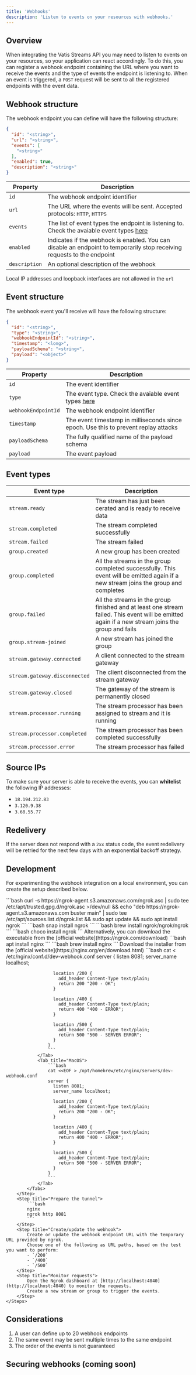 ```yaml
---
title: 'Webhooks'
description: 'Listen to events on your resources with webhooks.'
---
```


## Overview
When integrating the Vatis Streams API you may need to listen to events on your resources, so your application can react accordingly.
To do this, you can register a webhook endpoint containing the URL where you want to receive the events and the type of events the endpoint is listening to.
When an event is triggered, a `POST` request will be sent to all the registered endpoints with the event data.

## Webhook structure

The webhook endpoint you can define will have the following structure:
```json
{
  "id": "<string>",
  "url": "<string>",
  "events": [
    "<string>"
  ],
  "enabled": true,
  "description": "<string>"
}
```

| Property      | Description                                                                                                             |
|---------------|-------------------------------------------------------------------------------------------------------------------------|
| `id`          | The webhook endpoint identifier                                                                                         |
| `url`         | The URL where the events will be sent. Accepted protocols: `HTTP`, `HTTPS`                                              |
| `events`      | The list of event types the endpoint is listening to. Check the avaiable event types [here](#event-types)               |
| `enabled`     | Indicates if the webhook is enabled. You can disable an endpoint to temporarily stop receiving requests to the endpoint |
| `description` | An optional description of the webhook                                                                                  |

<Warning>Local IP addresses and loopback interfaces are not allowed in the `url`</Warning>

## Event structure

The webhook event you'll receive will have the following structure:
```json
{
  "id": "<string>",
  "type": "<string>",
  "webhookEndpointId": "<string>",
  "timestamp": "<long>",
  "payloadSchema": "<string>",
  "payload": "<object>"
}
```

| Property            | Description                                                                         |
|---------------------|-------------------------------------------------------------------------------------|
| `id`                | The event identifier                                                                |
| `type`              | The event type. Check the avaiable event types [here](#event-types)                 |
| `webhookEndpointId` | The webhook endpoint identifier                                                     |
| `timestamp`         | The event timestamp in milliseconds since epoch. Use this to prevent replay attacks |
| `payloadSchema`     | The fully qualified name of the payload schema                                      |
| `payload`           | The event payload                                                                   |

## Event types

| Event type                    | Description                                                                                                                                      |
|-------------------------------|--------------------------------------------------------------------------------------------------------------------------------------------------|
| `stream.ready`                | The stream has just been cerated and is ready to receive data                                                                                    |
| `stream.completed`            | The stream completed successfully                                                                                                                |
| `stream.failed`               | The stream failed                                                                                                                                |
| `group.created`               | A new group has been created                                                                                                                     |
| `group.completed`             | All the streams in the group completed successfully. This event will be emitted again if a new stream joins the group and completes              |
| `group.failed`                | All the streams in the group finished and at least one stream failed. This event will be emitted again if a new stream joins the group and fails |
| `group.stream-joined`         | A new stream has joined the group                                                                                                                |
| `stream.gateway.connected`    | A client connected to the stream gateway                                                                                                         |
| `stream.gateway.disconnected` | The client disconnected from the stream gateway                                                                                                  |
| `stream.gateway.closed`       | The gateway of the stream is permanently closed                                                                                                  |
| `stream.processor.running`    | The stream processor has been assigned to stream and it is running                                                                               |
| `stream.processor.completed`  | The stream processor has been completed successfully                                                                                             |
| `stream.processor.error`      | The stream processor has failed                                                                                                                  |

## Source IPs

To make sure your server is able to receive the events, you can **whitelist** the following IP addresses:
- `18.194.212.83`
- `3.120.9.38`
- `3.68.55.77`

## Redelivery

If the server does not respond with a `2xx` status code, the event redelivery will be retried for the next few days with an exponential backoff strategy.

## Development

For experimenting the webhook integration on a local environment, you can create the setup described below.

<Accordion title="Setup steps">
    <Steps>
        <Step title="Install ngrok">
            <Tabs>
                <Tab title='Linux (Apt)'>
                    ```bash
                     curl -s https://ngrok-agent.s3.amazonaws.com/ngrok.asc | sudo tee /etc/apt/trusted.gpg.d/ngrok.asc >/dev/null && echo "deb https://ngrok-agent.s3.amazonaws.com buster main" | sudo tee /etc/apt/sources.list.d/ngrok.list && sudo apt update && sudo apt install ngrok
                    ```
                </Tab>
                <Tab title='Linux (Snap)'>
                    ```bash
                    snap install ngrok
                    ```
                </Tab>
                <Tab title='Mac'>
                    ```bash
                    brew install ngrok/ngrok/ngrok
                    ```
                </Tab>
                <Tab title='Windows'>
                    ```bash
                    choco install ngrok
                    ```
                </Tab>
            </Tabs>
            Alternatively, you can download the executable from the [official website](https://ngrok.com/download)
        </Step>
        <Step title="Install Nginx">
            <Tabs>
                <Tab title='Linux (Apt)'>
                    ```bash
                    apt install nginx
                    ```
                </Tab>
                <Tab title='Mac'>
                    ```bash
                    brew install nginx
                    ```
                </Tab>
                <Tab title='Windows'>
                    Download the installer from the [official website](https://nginx.org/en/download.html)
                </Tab>
            </Tabs>
        </Step>
        <Step title="Configure Nginx">
            <Tabs>
                <Tab title='Linux'>
                    ```bash
                    cat <<EOF > /etc/nginx/conf.d/dev-webhook.conf
                    server {
                      listen 8081;
                      server_name localhost;

                      location /200 {
                        add_header Content-Type text/plain;
                        return 200 "200 - OK";
                      }

                      location /400 {
                        add_header Content-Type text/plain;
                        return 400 "400 - ERROR";
                      }

                      location /500 {
                        add_header Content-Type text/plain;
                        return 500 "500 - SERVER ERROR";
                      }
                    }
                    ```
                </Tab>
                <Tab title="MacOS">
                    ```bash
                    cat <<EOF > /opt/homebrew/etc/nginx/servers/dev-webhook.conf
                    server {
                      listen 8081;
                      server_name localhost;

                      location /200 {
                        add_header Content-Type text/plain;
                        return 200 "200 - OK";
                      }

                      location /400 {
                        add_header Content-Type text/plain;
                        return 400 "400 - ERROR";
                      }

                      location /500 {
                        add_header Content-Type text/plain;
                        return 500 "500 - SERVER ERROR";
                      }
                    }
                    ```
                </Tab>
            </Tabs>
        </Step>
        <Step title="Prepare the tunnel">
            ```bash
            nginx
            ngrok http 8081
            ```
        </Step>
        <Step title="Create/update the webhook">
            Create or update the webhook endpoint URL with the temporary URL provided by ngrok.
            Choose one of the following as URL paths, based on the test you want to perform:
            - `/200`
            - `/400`
            - `/500`
        </Step>
        <Step title="Monitor requests">
            Open the Ngrok dashboard at [http://localhost:4040](http://localhost:4040) to monitor the requests.
            Create a new stream or group to trigger the events.
        </Step>
    </Steps>
</Accordion>

## Considerations

1. A user can define up to 20 webhook endpoints
2. The same event may be sent multiple times to the same endpoint
3. The order of the events is not guaranteed

## Securing webhooks (coming soon)
